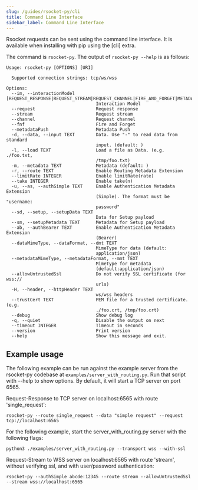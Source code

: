 ```yaml
---
slug: /guides/rsocket-py/cli
title: Command Line Interface
sidebar_label: Command Line Interface
---
```


Rsocket requests can be sent using the command line interface. It is available when installing with pip using the [cli] extra.

The command is `rsocket-py`. The output of `rsocket-py --help` is as follows:

```
Usage: rsocket-py [OPTIONS] [URI]

  Supported connection strings: tcp/ws/wss

Options:
  --im, --interactionModel [REQUEST_RESPONSE|REQUEST_STREAM|REQUEST_CHANNEL|FIRE_AND_FORGET|METADATA_PUSH]
                                  Interaction Model
  --request                       Request response
  --stream                        Request stream
  --channel                       Request channel
  --fnf                           Fire and Forget
  --metadataPush                  Metadata Push
  -d, --data, --input TEXT        Data. Use "-" to read data from standard
                                  input. (default: )
  -l, --load TEXT                 Load a file as Data. (e.g. ./foo.txt,
                                  /tmp/foo.txt)
  -m, --metadata TEXT             Metadata (default: )
  -r, --route TEXT                Enable Routing Metadata Extension
  --limitRate INTEGER             Enable limitRate(rate)
  --take INTEGER                  Enable take(n)
  -u, --as, --authSimple TEXT     Enable Authentication Metadata Extension
                                  (Simple). The format must be "username:
                                  password"
  --sd, --setup, --setupData TEXT
                                  Data for Setup payload
  --sm, --setupMetadata TEXT      Metadata for Setup payload
  --ab, --authBearer TEXT         Enable Authentication Metadata Extension
                                  (Bearer)
  --dataMimeType, --dataFormat, --dmt TEXT
                                  MimeType for data (default:
                                  application/json)
  --metadataMimeType, --metadataFormat, --mmt TEXT
                                  MimeType for metadata
                                  (default:application/json)
  --allowUntrustedSsl             Do not verify SSL certificate (for wss://
                                  urls)
  -H, --header, --httpHeader TEXT
                                  ws/wss headers
  --trustCert TEXT                PEM file for a trusted certificate. (e.g.
                                  ./foo.crt, /tmp/foo.crt)
  --debug                         Show debug log
  -q, --quiet                     Disable the output on next
  --timeout INTEGER               Timeout in seconds
  --version                       Print version
  --help                          Show this message and exit.
```

## Example usage

The following example can be run against the example server from the rsocket-py codebase at
`examples/server_with_routing.py`. Run that script with --help to show options.
By default, it will start a TCP server on port 6565.

Request-Response to TCP server on localhost:6565 with route 'single_request':

```
rsocket-py --route single_request --data "simple request" --request tcp://localhost:6565
```

For the following example, start the server_with_routing.py server with the following flags:

```
python3 ./examples/server_with_routing.py --transport wss --with-ssl
```

Request-Stream to WSS server on localhost:6565 with route 'stream', without verifying ssl, and with user/password authentication:

```
rsocket-py --authSimple abcde:12345 --route stream --allowUntrustedSsl --stream wss://localhost:6565
```
